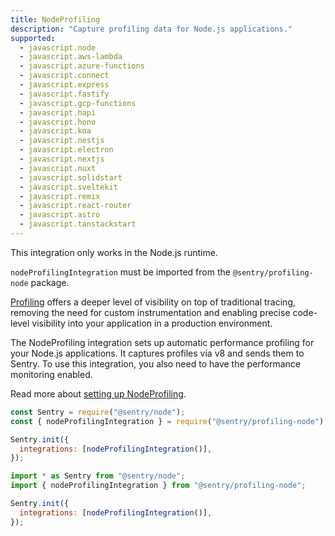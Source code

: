 ```yaml
---
title: NodeProfiling
description: "Capture profiling data for Node.js applications."
supported:
  - javascript.node
  - javascript.aws-lambda
  - javascript.azure-functions
  - javascript.connect
  - javascript.express
  - javascript.fastify
  - javascript.gcp-functions
  - javascript.hapi
  - javascript.hono
  - javascript.koa
  - javascript.nestjs
  - javascript.electron
  - javascript.nextjs
  - javascript.nuxt
  - javascript.solidstart
  - javascript.sveltekit
  - javascript.remix
  - javascript.react-router
  - javascript.astro
  - javascript.tanstackstart
---
```


<Alert>

This integration only works in the Node.js runtime.

</Alert>

`nodeProfilingIntegration` must be imported from the `@sentry/profiling-node` package.

[Profiling](/product/explore/profiling/) offers a deeper level of visibility on top of traditional tracing, removing the need for custom instrumentation and enabling precise code-level visibility into your application in a production environment.

The NodeProfiling integration sets up automatic performance profiling for your Node.js applications. It captures profiles via v8 and sends them to Sentry. To use this integration, you also need to have the performance monitoring enabled.

Read more about [setting up NodeProfiling](./../../../profiling/).

```JavaScript {tabTitle:CJS}
const Sentry = require("@sentry/node");
const { nodeProfilingIntegration } = require("@sentry/profiling-node");

Sentry.init({
  integrations: [nodeProfilingIntegration()],
});
```

```JavaScript {tabTitle:ESM}
import * as Sentry from "@sentry/node";
import { nodeProfilingIntegration } from "@sentry/profiling-node";

Sentry.init({
  integrations: [nodeProfilingIntegration()],
});
```
